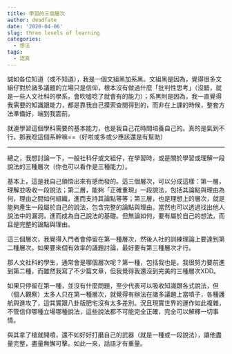 ---
title: 學習的三個層次
author: deadfate
date: '2020-04-06'
slug: three levels of learning
categories:
  - 想法
tags:
  - 認真
---
誠如各位知道（或不知道），我是一個文組黑加系黑。文組黑是因為，覺得很多文組仔對於諸多議題的立場只是信仰，根本沒有做過什麼「批判性思考」（沒錯，就是一些人文社科的學系，會吹噓唸了就會有的能力）；系黑則是因為，我一直覺得我需要的知識跟能力，都是靠我自己摸索查閱得到的，而非在上課的時候，整套方法準備好，端到我面前。  

就連學習這個學科需要的基本能力，也是我自己花時間培養自己的。真的是氣到不行，那我唸這個系幹嘛==（好啦或多或少應該還是有幫助）  

----
總之，我想討論一下，一般社科仔或文組仔，在學習時，或是關於學習或理解一段說法的三種層次（你也可以看作是三種能力）。  

基本上，這是我自己領悟出來有感而發的。這三個層次，可以分成這樣：第一層，理解並吸收一段說法；第二層，能夠「正確重現」一段說法，包括其論點與理由為何，理由之間如何組織，進而支持其論點等等；第三層，也是理想上的層次，就是能夠產生一段屬於自己的說法，包含完整的論點與理由。當然也可以透過找出他人說法中的漏洞，進而成為自己說法的基礎。但無論如何，要有屬於自己的想法，而且是完整的論點與理由。  

這三個層次，我覺得入門者會停留在第一種層次，然後人社的訓練理論上要達到第二種層次。如果要來個有效率的議題討論，最好要有第三種層次才行。  

那人文社科的學生，通常會是哪個層次呢？第一種，包括我也是。我很努力要前進到第二種，而雖然我寫了不少篇文章，但我覺得我還沒到完美的三種層次XDD。  

如果只停留在第一種，並沒有什麼問題，至少代表可以吸收知識跟各式說法，但（個人觀察）太多人只在第一種層次，就覺得有辦法在諸多議題上當噴子，各種護航與進攻了，這其實跟八卦版肥宅沒有太多差別。況且現實世界的運作如此複雜，不管信仰哪種立場哪種說法，這些說法都不可能完全正確，完全可以解釋一切事情。  

與其拿了槍就開噴，還不如好好打磨自己的武器（就是一種或一段說法），讓他盡量完整，盡量無懈可擊。如此一來，話語才有重量。